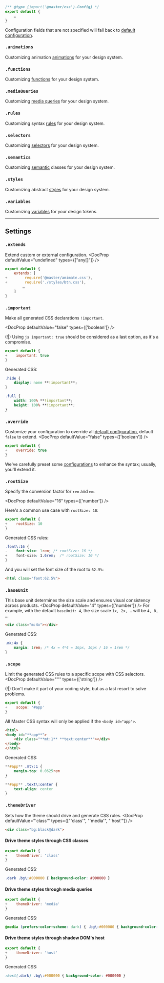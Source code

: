 
```js name=master.css.js
/** @type {import('@master/css').Config} */
export default {
    …
}
```
Configuration fields that are not specified will fall back to [default configuration](https://github.com/master-co/css/tree/beta/packages/css/src/config).

### `.animations`
Customizing animation [animations](/docs/animations) for your design system.
<KeyframesOverview />

### `.functions`
Customizing [functions](/docs/functions) for your design system.
<FunctionsOverview />

### `.mediaQueries`
Customizing [media queries](/docs/media-queries) for your design system.
<MediaQueriesOverview />

### `.rules`
Customizing syntax [rules](/docs/rules) for your design system.
<RulesOverview />

### `.selectors`
Customizing [selectors](/docs/selectors) for your design system.
<SelectorsOverview />

### `.semantics`
Customizing [semantic](/docs/semantic) classes for your design system.
<SemanticsOverview />

### `.styles`
Customizing abstract [styles](/docs/styles) for your design system.
<StylesOverview />

### `.variables`
Customizing [variables](/docs/variables) for your design tokens.
<VariablesOverview />

---

## Settings
### `.extends`
Extend custom or external configuration.
<DocProp defaultValue="undefined" types={["any[]"]} />
```js name=master.css.js
export default {
    extends: [
+        require('@master/animate.css'),
+        require('./styles/btn.css'),
        …
    ]
}
```

### `.important`
Make all generated CSS declarations `!important`.

<DocProp defaultValue="false" types={['boolean']} />

(!|) Using `js important: true` should be considered as a last option, as it's a compromise.
```js name=master.css.js
export default {
+    important: true
}
```

Generated CSS:
```css
.hide {
    display: none **!important**;
}

.full {
    width: 100% **!important**;
    height: 100% **!important**;
}
```

### `.override`
Customize your configuration to override all [default configuration](https://github.com/master-co/css/tree/beta/packages/css/src/config), default `false` to extend.
<DocProp defaultValue="false" types={['boolean']} />
```js name=master.css.js
export default {
+    override: true
}
```
We've carefully preset some [configurations](https://github.com/master-co/css/tree/beta/packages/css/src/config") to enhance the syntax; usually, you'll extend it.

### `.rootSize`
Specify the conversion factor for `rem` and `em`.

<DocProp defaultValue="16" types={['number']} />

Here's a common use case with `rootSize: 10`:
```js name=master.css.js
export default {
+    rootSize: 10
}
```

Generated CSS rules:
```css
.font\:16 {
-    font-size: 1rem; /* rootSize: 16 */
+    font-size: 1.6rem;  /* rootSize: 10 */
}
```

And you will set the font size of the root to `62.5%`:
```html
<html class="font:62.5%">
```

### `.baseUnit`
This base unit determines the size scale and ensures visual consistency across products.
<DocProp defaultValue="4" types={['number']} />
For example, with the default `baseUnit: 4`, the size scale `1x, 2x, …` will be `4, 8, …`.
```html
<div class="m:4x"></div>
```
Generated CSS:
```css
.m\:4x {
    margin: 1rem; /* 4x = 4*4 = 16px, 16px / 16 = 1rem */
}
```

### `.scope`
Limit the generated CSS rules to a specific scope with CSS selectors.
<DocProp defaultValue="''" types={['string']} />

(!|) Don't make it part of your coding style, but as a last resort to solve problems.
```js name=master.css.js
export default {
+    scope: '#app'
}
```
All Master CSS syntax will only be applied if the `<body id="app">`.
```html
<html>
<body id="**app**">
    <div class="**mt:1** **text:center**"></div>
</body>
</html>
```
Generated CSS:
```css
**#app** .mt\:1 {
    margin-top: 0.0625rem
}

**#app** .text\:center {
    text-align: center
}
```

### `.themeDriver`
Sets how the theme should drive and generate CSS rules.
<DocProp defaultValue="'class'" types={["'class'", "'media'", "'host'"]} />
```html
<div class="bg:black@dark">
```

#### Drive theme styles through CSS classes
```js name=master.css.js
export default {
+    themeDriver: 'class'
}
```
Generated CSS:
```css
.dark .bg\:#000000 { background-color: #000000 }
```

#### Drive theme styles through media queries
```js name=master.css.js
export default {
+    themeDriver: 'media'
}
```
Generated CSS:
```css
@media (prefers-color-scheme: dark) { .bg\:#000000 { background-color: #000000 } }
```

#### Drive theme styles through shadow DOM's host
```js name=master.css.js
export default {
+    themeDriver: 'host'
}
```
Generated CSS:
```css
:host(.dark) .bg\:#000000 { background-color: #000000 }
```